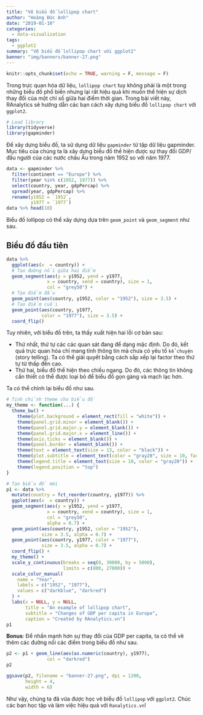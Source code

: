 ```yaml
---
title: "Vẽ biểu đồ lollipop chart"
author: "Hoàng Đức Anh"
date: "2019-01-10"
categories:
  - data-vizualization
tags:
  - ggplot2
summary: "Vẽ biểu đồ lollipop chart với ggplot2"
banner: "img/banners/banner-27.png"
---
```


```r
knitr::opts_chunk$set(echo = TRUE, warning = F, message = F)
```


Trong trực quan hóa dữ liệu, `lollipop chart` tuy không phải là một trong những biểu đồ phổ biến nhưng lại rất hiệu quả khi muốn thể hiện sự dịch thay đổi của một chỉ số giữa hai điểm thời gian. Trong bài viết này, RAnalytics sẽ hướng dẫn các bạn cách xây dựng biểu đồ `lollipop chart` với `ggplot2`.

```r
# Load library
library(tidyverse)
library(gapminder)
```

Để xây dựng biểu đồ, ta sử dụng dữ liệu `gapminder` từ tập dữ liệu gapminder. Mục tiêu của chúng ta là xây dựng biểu đồ thể hiện được sự thay đổi GDP/đầu người của các nước châu Âu trong năm 1952 so với năm 1977.

```r
data <- gapminder %>% 
  filter(continent == "Europe") %>% 
  filter(year %in% c(1952, 1977)) %>% 
  select(country, year, gdpPercap) %>% 
  spread(year, gdpPercap) %>% 
  rename(y1952 = `1952`,
         y1977 = `1977`)
data %>% head(10)
```

Biểu đồ lollipop có thể xây dựng dựa trên `geom_point` và `geom_segment` như sau.

## Biểu đồ đầu tiên

```r
data %>% 
  ggplot(aes(x  = country)) +
  # Tạo đường nối giữa hai điểm
  geom_segment(aes(y = y1952, yend = y1977,
               x = country, xend = country), size = 1,
               col = "grey50") +
  # Tạo điểm đầu
  geom_point(aes(country, y1952, color = "1952"), size = 3.5) +
  # Tạo điểm cuối
  geom_point(aes(country, y1977, 
             color = "1977"), size = 3.5) +
  coord_flip()
```

Tuy nhiên, với biểu đồ trên, ta thấy xuất hiện hai lỗi cơ bản sau:

- Thứ nhất, thứ tự các các quan sát đang để dạng mặc định. Do đó, kết quả trực quan hóa chỉ mang tính thông tin mà chưa có yêu tố `kể chuyện` (story telling). Ta có thể giải quyết bằng cách sắp xếp lại factor theo thứ tự từ thấp đến cao.
- Thứ hai, biểu đồ thể hiện theo chiều ngang. Do đó, các thông tin không cần thiết có thể được loại bỏ để biểu đồ gọn gàng và mạch lạc hơn.

Ta có thể chỉnh lại biểu đồ như sau.

```r
# Tinh chỉnh theme cho biểu đồ
my_theme <- function(...) {
  theme_bw() + 
    theme(plot.background = element_rect(fill = "white")) + 
    theme(panel.grid.minor = element_blank()) + 
    theme(panel.grid.major.y = element_blank()) + 
    theme(panel.grid.major.x = element_line()) + 
    theme(axis.ticks = element_blank()) + 
    theme(panel.border = element_blank()) + 
    theme(text = element_text(size = 13, color = "black")) + 
    theme(plot.subtitle = element_text(color = "gray20", size = 10, face = "italic")) + 
    theme(legend.title = element_text(size = 10, color = "gray20")) + 
    theme(legend.position = "top")
} 

# Tạo biểu đồ mới
p1 <- data %>% 
  mutate(country = fct_reorder(country, y1977)) %>% 
  ggplot(aes(x  = country)) +
  geom_segment(aes(y = y1952, yend = y1977,
               x = country, xend = country), size = 1,
               col = "grey50",
               alpha = 0.7) +
  geom_point(aes(country, y1952, color = "1952"), 
             size = 3.5, alpha = 0.7) +
  geom_point(aes(country, y1977, color = "1977"), 
             size = 3.5, alpha = 0.7) +
  coord_flip() +
  my_theme() +
  scale_y_continuous(breaks = seq(0, 30000, by = 5000), 
                     limits = c(800, 27000)) +
  scale_color_manual(
    name = "Year",
    labels = c("1952", "1977"),
    values = c("darkblue", "darkred")
  ) +
  labs(x = NULL, y = NULL,
       title = "An example of lollipop chart",
       subtitle = "Changes of GDP per capita in Europe",
       caption = "Created by RAnalytics.vn")
p1
```

**Bonus**: Để nhấn mạnh hơn sự thay đổi của GDP per capita, ta có thể vẽ thêm các đường nối các điểm trong biểu đồ như sau.

```r
p2 <- p1 + geom_line(aes(as.numeric(country), y1977), 
               col = "darkred")
p2
```

```r
ggsave(p2, filename = "banner-27.png", dpi = 1200,
       height = 4,
       width = 6)

```



Như vậy, chúng ta đã vừa được học vẽ biểu đồ `lollipop` với `ggplot2`. Chúc các bạn học tập và làm việc hiệu quả với ``Ranalytics.vn``!